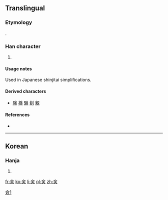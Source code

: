 ==Translingual==
{{ja-forms|㑒|[[佥]]|[[僉]]}}

===Etymology===
{{Han simp|僉}}.

===Han character===
{{Han char|rn=9|rad=人|as=06|sn=8|four=|canj=人一中人 (OMLO)}}

# {{defn|Han|sort=人06}}

====Usage notes====
Used in Japanese shinjitai simplifications.

====Derived characters====
* [[険]] [[検]] [[験]] [[剣]] [[剱]]

====References====
* {{Han ref|kx=0102.291|dkj=|dj=|hdz=|ud=13394|uh=3452|bh=|bd=}}

[[Category:CJKV characters simplified differently in Japan and China|僉1]]

----

==Korean==

===Hanja===
{{ko-hanja|hangeul=첨|rv=cheom|mr=ch'ŏm|y=chem|eumhun=다|ehrv=da|ehmr=ta|ehy=ta}}

# {{defn|Korean|sort=人06}}

[[fr:㑒]]
[[ko:㑒]]
[[li:㑒]]
[[pl:㑒]]
[[zh:㑒]]